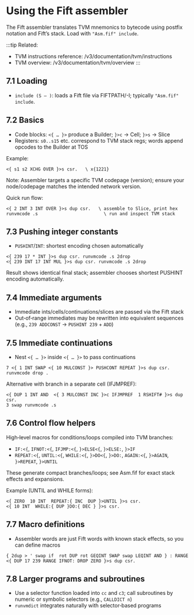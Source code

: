 
# Using the Fift assembler

The Fift assembler translates TVM mnemonics to bytecode using postfix notation and Fift’s stack. Load with `"Asm.fif" include`.

:::tip
Related:
- TVM instructions reference: /v3/documentation/tvm/instructions
- TVM overview: /v3/documentation/tvm/overview
:::

## 7.1 Loading

- `include (S – )`: loads a Fift file via FIFTPATH/-I; typically `"Asm.fif" include`.

## 7.2 Basics

- Code blocks: `<{ … }>` produce a Builder; `}>c` → Cell; `}>s` → Slice
- Registers: `s0..s15` etc. correspond to TVM stack regs; words append opcodes to the Builder at TOS

Example:

```fift
<{ s1 s2 XCHG OVER }>s csr.   \ x{1221}
```

Note: Assembler targets a specific TVM codepage (version); ensure your node/codepage matches the intended network version.

Quick run flow:

```fift
<{ 2 INT 3 INT OVER }>s dup csr.   \ assemble to Slice, print hex
runvmcode .s                         \ run and inspect TVM stack
```

## 7.3 Pushing integer constants

- `PUSHINT`/`INT`: shortest encoding chosen automatically

```fift
<{ 239 17 * INT }>s dup csr. runvmcode .s 2drop
<{ 239 INT 17 INT MUL }>s dup csr. runvmcode .s 2drop
```

Result shows identical final stack; assembler chooses shortest PUSHINT encoding automatically.

## 7.4 Immediate arguments

- Immediate ints/cells/continuations/slices are passed via the Fift stack
- Out‑of‑range immediates may be rewritten into equivalent sequences (e.g., `239 ADDCONST` → `PUSHINT 239` + `ADD`)

## 7.5 Immediate continuations

- Nest `<{ … }>` inside `<{ … }>` to pass continuations

```fift
7 <{ 1 INT SWAP <{ 10 MULCONST }> PUSHCONT REPEAT }>s dup csr. runvmcode drop .
```

Alternative with branch in a separate cell (IFJMPREF):

```fift
<{ DUP 1 INT AND  <{ 3 MULCONST INC }>c IFJMPREF  1 RSHIFT# }>s dup csr.
3 swap runvmcode .s
```

## 7.6 Control flow helpers

High‑level macros for conditions/loops compiled into TVM branches:

- `IF:<{`, `IFNOT:<{`, `IFJMP:<{`, `}>ELSE<{`, `}>ELSE:`, `}>IF`
- `REPEAT:<{`, `UNTIL:<{`, `WHILE:<{`, `}>DO<{`, `}>DO:`, `AGAIN:<{`, `}>AGAIN`, `}>REPEAT`, `}>UNTIL`

These generate compact branches/loops; see Asm.fif for exact stack effects and expansions.

Example (UNTIL and WHILE forms):

```fift
<{ ZERO  10 INT  REPEAT:{ INC  DUP }>UNTIL }>s csr.
<{ 10 INT  WHILE:{ DUP }DO:{ DEC } }>s csr.
```

## 7.7 Macro definitions

- Assembler words are just Fift words with known stack effects, so you can define macros

```fift
{ 2dup > ' swap if  rot DUP rot GEQINT SWAP swap LEQINT AND } : RANGE
<{ DUP 17 239 RANGE IFNOT: DROP ZERO }>s dup csr.
```

## 7.8 Larger programs and subroutines

- Use a selector function loaded into `cc` and `c3`; call subroutines by numeric or symbolic selectors (e.g., `CALLDICT n`)
- `runvmdict` integrates naturally with selector‑based programs

<Feedback />
